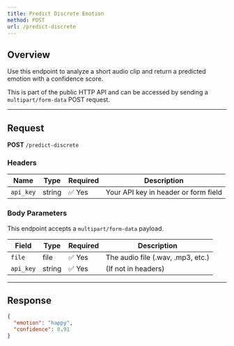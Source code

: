 ```yaml
---
title: Predict Discrete Emotion
method: POST
url: /predict-discrete
---
```


## Overview

Use this endpoint to analyze a short audio clip and return a predicted emotion with a confidence score.

This is part of the public HTTP API and can be accessed by sending a `multipart/form-data` POST request.

---

## Request

**POST** `/predict-discrete`

### Headers
| Name        | Type   | Required | Description              |
|-------------|--------|----------|--------------------------|
| `api_key`   | string | ✅ Yes   | Your API key in header or form field |

### Body Parameters

This endpoint accepts a `multipart/form-data` payload.

| Field      | Type     | Required | Description                        |
|------------|----------|----------|------------------------------------|
| `file`     | file     | ✅ Yes   | The audio file (.wav, .mp3, etc.)  |
| `api_key`  | string   | ✅ Yes   | (If not in headers)                |

---

## Response

```json
{
  "emotion": "happy",
  "confidence": 0.91
}
